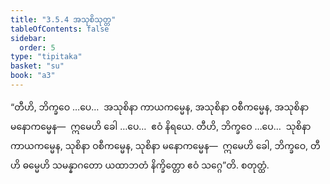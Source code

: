```yaml
---
title: "3.5.4 အသုစိသုတ္တ"
tableOfContents: false
sidebar:
  order: 5
type: "tipitaka"
basket: "su"
book: "a3"
---
```



<DynamicBreadcrumb />

<Division number="150" book="a3">

<Paragraph number="1072" book="a3">
“တီဟိ, ဘိက္ခဝေ …ပေ…  အသုစိနာ ကာယကမ္မေန, အသုစိနာ ဝစီကမ္မေန, အသုစိနာ မနောကမ္မေန—  ဣမေဟိ ခေါ …ပေ…  ဧဝံ နိရယေ.
</Paragraph>

<Paragraph number="1073" book="a3">
တီဟိ, ဘိက္ခဝေ …ပေ…  သုစိနာ ကာယကမ္မေန, သုစိနာ ဝစီကမ္မေန, သုစိနာ မနောကမ္မေန—  ဣမေဟိ ခေါ, ဘိက္ခဝေ, တီဟိ ဓမ္မေဟိ သမန္နာဂတော ယထာဘတံ နိက္ခိတ္တော ဧဝံ သဂ္ဂေ”တိ.

</Paragraph>
</Division>

<Paragraph number="1074" type="center" book="a3">
စတုတ္ထံ.
</Paragraph>